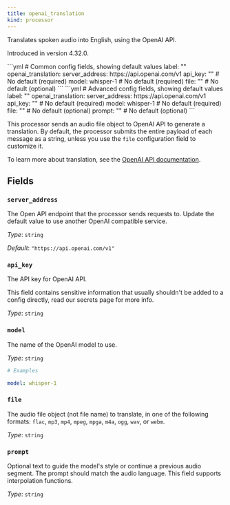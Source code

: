 ```yaml
---
title: openai_translation
kind: processor
---
```


Translates spoken audio into English, using the OpenAI API.

Introduced in version 4.32.0.


<Tabs>
<TabItem label="Common">
```yml
# Common config fields, showing default values
label: ""
openai_translation:
  server_address: https://api.openai.com/v1
  api_key: "" # No default (required)
  model: whisper-1 # No default (required)
  file: "" # No default (optional)
```
</TabItem>
<TabItem label="Advanced">
```yml
# Advanced config fields, showing default values
label: ""
openai_translation:
  server_address: https://api.openai.com/v1
  api_key: "" # No default (required)
  model: whisper-1 # No default (required)
  file: "" # No default (optional)
  prompt: "" # No default (optional)
```
</TabItem>
</Tabs>

This processor sends an audio file object to OpenAI API to generate a translation. By default, the processor submits the entire payload of each message as a string, unless you use the `file` configuration field to customize it.

To learn more about translation, see the [OpenAI API documentation](https://platform.openai.com/docs/guides/speech-to-text).

## Fields

### `server_address`

The Open API endpoint that the processor sends requests to. Update the default value to use another OpenAI compatible service.


*Type*: `string`

*Default*: `"https://api.openai.com/v1"`

### `api_key`

The API key for OpenAI API.
<Aside type="caution" title="Sensitive Information">
	This field contains sensitive information that usually shouldn't be added to a config directly, read our secrets page for more info.
</Aside>



*Type*: `string`


### `model`

The name of the OpenAI model to use.


*Type*: `string`


```yml
# Examples

model: whisper-1
```

### `file`

The audio file object (not file name) to translate, in one of the following formats: `flac`, `mp3`, `mp4`, `mpeg`, `mpga`, `m4a`, `ogg`, `wav`, or `webm`.


*Type*: `string`


### `prompt`

Optional text to guide the model's style or continue a previous audio segment. The prompt should match the audio language.
This field supports interpolation functions.


*Type*: `string`



